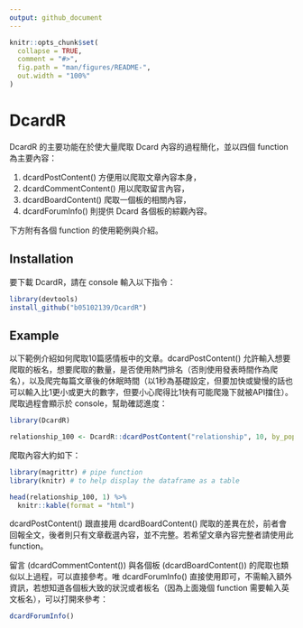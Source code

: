 ```yaml
---
output: github_document
---
```


<!-- README.md is generated from README.Rmd. Please edit that file -->

```r
knitr::opts_chunk$set(
  collapse = TRUE,
  comment = "#>",
  fig.path = "man/figures/README-",
  out.width = "100%"
)
```

# DcardR

DcardR 的主要功能在於使大量爬取 Dcard 內容的過程簡化，並以四個 function 為主要內容：

(1) dcardPostContent() 方便用以爬取文章內容本身，
(2) dcardCommentContent() 用以爬取留言內容，
(3) dcardBoardContent() 爬取一個板的相關內容，
(4) dcardForumInfo() 則提供 Dcard 各個板的綜觀內容。

下方附有各個 function 的使用範例與介紹。

## Installation

要下載 DcardR，請在 console 輸入以下指令：

``` r
library(devtools)
install_github("b05102139/DcardR")
```

## Example

以下範例介紹如何爬取10篇感情板中的文章。dcardPostContent() 允許輸入想要爬取的板名，想要爬取的數量，是否使用熱門排名（否則使用發表時間作為爬名），以及爬完每篇文章後的休眠時間（以1秒為基礎設定，但要加快或變慢的話也可以輸入比1更小或更大的數字，但要小心爬得比1快有可能爬幾下就被API擋住）。爬取過程會顯示於 console，幫助確認進度：

```r
library(DcardR)

relationship_100 <- DcardR::dcardPostContent("relationship", 10, by_popular = F, rate_limit = 1)
```

爬取內容大約如下：

```r
library(magrittr) # pipe function
library(knitr) # to help display the dataframe as a table

head(relationship_100, 1) %>%
  knitr::kable(format = "html")
```

dcardPostContent() 跟直接用 dcardBoardContent() 爬取的差異在於，前者會回報全文，後者則只有文章截選內容，並不完整。若希望文章內容完整者請使用此 function。

留言 (dcardCommentContent()) 與各個板 (dcardBoardContent()) 的爬取也類似以上過程，可以直接參考。唯 dcardForumInfo() 直接使用即可，不需輸入額外資訊，若想知道各個板大致的狀況或者板名（因為上面幾個 function 需要輸入英文板名），可以打開來參考：

```r
dcardForumInfo()
```

